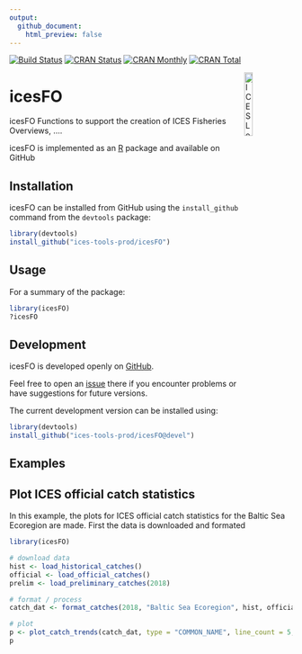 ```yaml
---
output: 
  github_document:
    html_preview: false
---
```


[![Build Status](https://travis-ci.org/ices-tools-prod/icesFO.svg?branch=devel)](https://travis-ci.org/ices-tools-prod/icesFO)
[![CRAN Status](http://r-pkg.org/badges/version/icesFO)](https://cran.r-project.org/package=icesFO)
[![CRAN Monthly](http://cranlogs.r-pkg.org/badges/icesFO)](https://cran.r-project.org/package=icesFO)
[![CRAN Total](http://cranlogs.r-pkg.org/badges/grand-total/icesFO)](https://cran.r-project.org/package=icesFO)

[<img align="right" alt="ICES Logo" width="17%" height="17%" src="http://ices.dk/_layouts/15/1033/images/icesimg/iceslogo.png">](http://ices.dk)

icesFO
=======

icesFO Functions to support the creation of ICES Fisheries Overviews, ....

icesFO is implemented as an [R](https://www.r-project.org) package 
<!-- and available on [CRAN](https://cran.r-project.org/package=icesFO). -->
and available on GitHub 

Installation
------------

icesFO can be installed from GitHub using the `install_github` command from the
`devtools` package:

```R
library(devtools)
install_github("ices-tools-prod/icesFO")
```

Usage
-----

For a summary of the package:

```R
library(icesFO)
?icesFO
```


Development
-----------

icesFO is developed openly on
[GitHub](https://github.com/ices-tools-prod/icesFO).

Feel free to open an
[issue](https://github.com/ices-tools-prod/icesFO/issues) there if you
encounter problems or have suggestions for future versions.

The current development version can be installed using:

```R
library(devtools)
install_github("ices-tools-prod/icesFO@devel")
```

Examples
--------

## Plot ICES official catch statistics

In this example, the plots for ICES official catch statistics for the
Baltic Sea Ecoregion are made.  First the data is downloaded and formated

```r
library(icesFO)

# download data
hist <- load_historical_catches()
official <- load_official_catches()
prelim <- load_preliminary_catches(2018)

# format / process
catch_dat <- format_catches(2018, "Baltic Sea Ecoregion", hist, official, prelim)
```

```r
# plot
p <- plot_catch_trends(catch_dat, type = "COMMON_NAME", line_count = 5, plot_type = "line")
p
```

